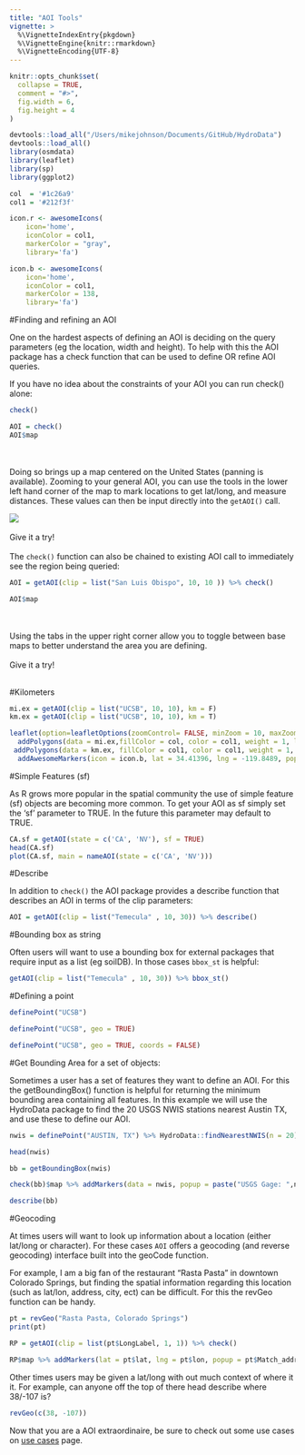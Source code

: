 ```yaml
---
title: "AOI Tools"
vignette: >
  %\VignetteIndexEntry{pkgdown}
  %\VignetteEngine{knitr::rmarkdown}
  %\VignetteEncoding{UTF-8}
---
```


```r

knitr::opts_chunk$set(
  collapse = TRUE,
  comment = "#>",
  fig.width = 6, 
  fig.height = 4
)

devtools::load_all("/Users/mikejohnson/Documents/GitHub/HydroData")
devtools::load_all()
library(osmdata)
library(leaflet)
library(sp)
library(ggplot2)

col  = '#1c26a9'
col1 = '#212f3f'

icon.r <- awesomeIcons(
    icon='home',
    iconColor = col1,
    markerColor = "gray",
    library='fa')

icon.b <- awesomeIcons(
    icon='home',
    iconColor = col1,
    markerColor = 138,
    library='fa')
```

#Finding and refining an AOI

One on the hardest aspects of defining an AOI is deciding on the query parameters (eg the location, width and height). To help with this the AOI package has a check function that can be used to define OR refine AOI queries.

If you have no idea about the constraints of your AOI you can run check() alone:

```r
check()
```

```r
AOI = check()
AOI$map
```

<br>
<br>
Doing so brings up a map centered on the United States (panning is available). Zooming to your general AOI, you can use the tools in the lower left hand corner of the map to mark locations to get lat/long, and measure distances. These values can then be input directly into the `getAOI()` call. 

![](./imgs/search.gif)
<br>
<br>
Give it a try!
<br>
<br>
The `check()` function can also be chained to existing AOI call to immediately see the region being queried:
<br>
```r
AOI = getAOI(clip = list("San Luis Obispo", 10, 10 )) %>% check()
```

```r
AOI$map
```
<br>
<br>
Using the tabs in the upper right corner allow you to toggle between base maps to better understand the area you are defining. 
<br>
<br>
Give it a try!
<br>
<br>

#Kilometers 

```r
mi.ex = getAOI(clip = list("UCSB", 10, 10), km = F)
km.ex = getAOI(clip = list("UCSB", 10, 10), km = T)
```

```r
leaflet(option=leafletOptions(zoomControl= FALSE, minZoom = 10, maxZoom = 4)) %>% addProviderTiles(providers$CartoDB.Positron) %>% 
  addPolygons(data = mi.ex,fillColor = col, color = col1, weight = 1, label = "miles") %>% 
 addPolygons(data = km.ex, fillColor = col1, color = col1, weight = 1, label = "kilometers") %>% 
  addAwesomeMarkers(icon = icon.b, lat = 34.41396, lng = -119.8489, popup = 'UCSB')

```

#Simple Features (sf)

As R grows more popular in the spatial community the use of simple feature (sf) objects are becoming more common. To get your AOI as sf simply set the 'sf' parameter to TRUE. In the future this parameter may default to TRUE.

```r
CA.sf = getAOI(state = c('CA', 'NV'), sf = TRUE)
head(CA.sf)
plot(CA.sf, main = nameAOI(state = c('CA', 'NV')))
```

#Describe

In addition to `check()` the AOI package provides a describe function that describes an AOI in terms of the clip parameters:

```r

AOI = getAOI(clip = list("Temecula" , 10, 30)) %>% describe()

```

#Bounding box as string

Often users will want to use a bounding box for external packages that require input as a list (eg soilDB). In those cases `bbox_st` is helpful:

```r
getAOI(clip = list("Temecula" , 10, 30)) %>% bbox_st()
```

#Defining a point

```r
definePoint("UCSB")
```

```r
definePoint("UCSB", geo = TRUE)
```

```r
definePoint("UCSB", geo = TRUE, coords = FALSE)
```

#Get Bounding Area for a set of objects:

Sometimes a user has a set of features they want to define an AOI. For this the getBoundingBox() function is helpful for returning the minimum bounding area containing all features. In this example we will use the HydroData package to find the 20 USGS NWIS stations nearest Austin TX, and use these to define our AOI. 

```r

nwis = definePoint("AUSTIN, TX") %>% HydroData::findNearestNWIS(n = 20)

head(nwis)

bb = getBoundingBox(nwis)

check(bb)$map %>% addMarkers(data = nwis, popup = paste("USGS Gage: ",nwis$site_no)) 

```

```r
describe(bb)
```

#Geocoding

At times users will want to look up information about a location (either lat/long or character). For these cases `AOI` offers a geocoding (and reverse geocoding) interface built into the geoCode function.

For example, I am a big fan of the restaurant "Rasta Pasta" in downtown Colorado Springs, but finding the spatial information regarding this location (such as lat/lon, address, city, ect) can be difficult. For this the revGeo function can be handy.

```r
pt = revGeo("Rasta Pasta, Colorado Springs")
print(pt)

RP = getAOI(clip = list(pt$LongLabel, 1, 1)) %>% check()

RP$map %>% addMarkers(lat = pt$lat, lng = pt$lon, popup = pt$Match_addr)
```

Other times users may be given a lat/long with out much context of where it it. For example, can anyone off the top of there head describe where 38/-107 is?

```r
revGeo(c(38, -107))
```

Now that you are a AOI extraordinaire, be sure to check out some use cases on [use cases](./articles/usseCases.html) page. 

